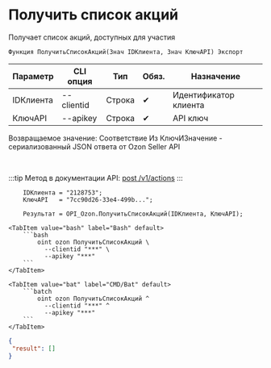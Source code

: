 ﻿---
sidebar_position: 1
---


# Получить список акций
 Получает список акций, доступных для участия



`Функция ПолучитьСписокАкций(Знач IDКлиента, Знач КлючAPI) Экспорт`

  | Параметр | CLI опция | Тип | Обяз. | Назначение |
  |-|-|-|-|-|
  | IDКлиента | --clientid | Строка | &#x2714; | Идентификатор клиента |
  | КлючAPI | --apikey | Строка | &#x2714; | API ключ |

  
  Возвращаемое значение:   Соответствие Из КлючИЗначение - сериализованный JSON ответа от Ozon Seller API

<br/>

:::tip
Метод в документации API: [post /v1/actions](https://docs.ozon.ru/api/seller/#operation/Promos)
:::
<br/>



```bsl title="Пример использования для 1С:Предприятие/OneScript"
    IDКлиента = "2128753";
    КлючAPI   = "7cc90d26-33e4-499b...";

    Результат = OPI_Ozon.ПолучитьСписокАкций(IDКлиента, КлючAPI);
```
    

 <Tabs>
  
    <TabItem value="bash" label="Bash" default>
        ```bash
            oint ozon ПолучитьСписокАкций \
              --clientid "***" \
              --apikey "***"
        ```
    </TabItem>
  
    <TabItem value="bat" label="CMD/Bat" default>
        ```batch
            oint ozon ПолучитьСписокАкций ^
              --clientid "***" ^
              --apikey "***"
        ```
    </TabItem>
</Tabs>


```json title="Результат"
{
 "result": []
}
```
